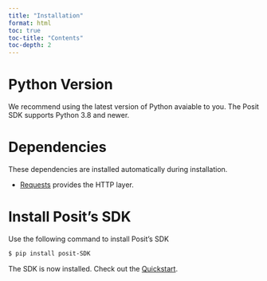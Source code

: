 ```yaml
---
title: "Installation"
format: html
toc: true
toc-title: "Contents"
toc-depth: 2
---
```


# Python Version

We recommend using the latest version of Python avaiable to you. The Posit SDK supports Python 3.8 and newer.

# Dependencies

These dependencies are installed automatically during installation.

- [Requests](https://requests.readthedocs.io/en/latest/) provides the HTTP layer.

# Install Posit's SDK

Use the following command to install Posit's SDK

```bash
$ pip install posit-SDK
```

The SDK is now installed. Check out the [Quickstart](./quickstart.qmd).
